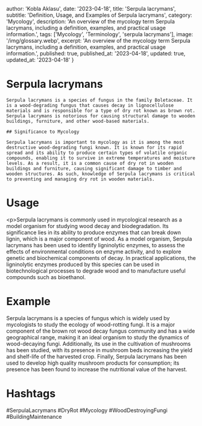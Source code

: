 
  author: 'Kobla Aklasu',
  date: '2023-04-18',
  title: 'Serpula lacrymans',
  subtitle: 'Definition, Usage, and Examples of Serpula lacrymans',
  category: 'Mycology',
  description: 'An overview of the mycology term Serpula lacrymans, including a definition, examples, and practical usage information.',
  tags: ['Mycology', 'Terminology', 'serpula lacrymans'],
  image: '/img/glossary.webp',
  excerpt: 'An overview of the mycology term Serpula lacrymans, including a definition, examples, and practical usage information.',
  published: true,
  published_at: '2023-04-18',
  updated: true,
  updated_at: '2023-04-18'
}




# Serpula lacrymans
    
    Serpula lacrymans is a species of fungus in the family Boletaceae. It is a wood-degrading fungus that causes decay in lignocellulose materials and is responsible for a type of dry rot known as brown rot. Serpula lacrymans is notorious for causing structural damage to wooden buildings, furniture, and other wood-based materials.
    
    ## Significance to Mycology 
    
    Serpula lacrymans is important to mycology as it is among the most destructive wood-degrading fungi known. It is known for its rapid spread and its ability to produce certain types of volatile organic compounds, enabling it to survive in extreme temperatures and moisture levels. As a result, it is a common cause of dry rot in wooden buildings and furniture, causing significant damage to timber and wooden structures. As such, knowledge of Serpula lacrymans is critical to preventing and managing dry rot in wooden materials.

# Usage

&lt;p&gt;Serpula lacrymans is commonly used in mycological research as a model organism for studying wood decay and biodegradation. Its significance lies in its ability to produce enzymes that can break down lignin, which is a major component of wood. As a model organism, Serpula lacrymans has been used to identify ligninolytic enzymes, to assess the effects of environmental conditions on enzyme activity, and to explore genetic and biochemical components of decay. In practical applications, the ligninolytic enzymes produced by this species can be used in biotechnological processes to degrade wood and to manufacture useful compounds such as bioethanol.

# Example

Serpula lacrymans is a species of fungus which is widely used by mycologists to study the ecology of wood-rotting fungi. It is a major component of the brown rot wood decay fungus community and has a wide geographical range, making it an ideal organism to study the dynamics of wood-decaying fungi. Additionally, its use in the cultivation of mushrooms has been studied, with its presence in mushroom beds increasing the yield and shelf-life of the harvested crop. Finally, Serpula lacrymans has been used to develop high quality mushroom products for consumption; its presence has been found to increase the nutritional value of the harvest.

# Hashtags

#SerpulaLacrymans #DryRot #Mycology #WoodDestroyingFungi #BuildingMaintenance

